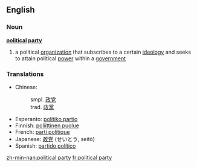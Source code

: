 ==English==
===Noun===
{{wikipedia}}
'''[[political]] [[party]]'''
# a political [[organization]] that subscribes to a certain [[ideology]] and seeks to attain political [[power]] within a [[government]]
===Translations===
*Chinese: 
*:smpl. [[政党]]
*:trad. [[政黨]]
*Esperanto: [[politiko partio]]
*Finnish: [[poliittinen puolue]]
*French: [[parti politique]]
*Japanese: [[政党]] (せいとう, seitō)
*Spanish: [[partido político]]

[[zh-min-nan:political party]]
[[fr:political party]]